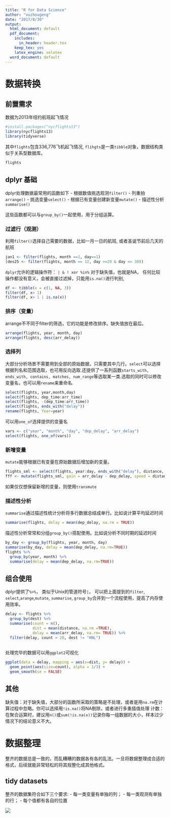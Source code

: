 ---
title: "R for Data Science"
author: "xuzhougeng"
date: "2017/8/30"
output:
  html_document: default
  pdf_document:
    includes:
      in_header: header.tex
    keep_tex: yes
    latex_engine: xelatex
  word_document: default
---

# 数据转换
## 前置需求
数据为2013年纽约航班起飞情况
```{r prerequisites, echo=FALSE, message=FALSE}
#install.packages("nycflights13")
library(nycflights13)
library(tidyverse)
```
其中`flights`包含336,776飞机起飞情况, `flihgts`是一类`tibble`对象，数据结构类似于关系型数据库。
```{r flights}
flights
```

## dplyr 基础
dplyr处理数据最常用的函数如下
- 根据数值挑选观测`filter()`
- 列重拍`arrange()`
- 挑选变量`select()`
- 根据已有变量创建新变量`mutate()`
- 描述性分析`summarise()`

这些函数都可以与`group_by()`一起使用，用于分组运算。

### 过滤行（观测）
利用`filter()`选择自己需要的数据，比如一月一日的航班, 或者圣诞节前后几天的航班
```{r filter}
jan1 <- filter(flights, month ==1, day==1)
(des25 <- filter(flights, month == 12, day >=20 & day <= 30))
```

`dplyr`允许的逻辑操作符： `| & ! xor %in%`
对于缺失值，也就是NA， 任何比较操作都没有意义，会被直接过滤掉，只能用`is.na()`进行判别, 
```{r missing_values}
df <- tibble(x = c(1, NA, 3))
filter(df, x> 1)
filter(df, x> 1 | is.na(x))
```

### 排序（变量）
arrange不不同于filter的筛选，它的功能是修改排序。缺失值放在最后。

```{r}
arrange(flights, year, month, day)
arrange(flights, desc(arr_delay))
```

### 选择列
大部分分析场景不需要用到全部的原始数据，只需要其中几行。`select`可以选择根据列名和范围选取，也可用反向选取.还提供了一系列函数`starts_with, ends_with, contains, matches, num_range`等选取某一类.选取的同时可以修改变量名，也可以用`rename`来重命名.
```{r select}
select(flights, year,month,day)
select(flights, dep_time:arr_time)
select(flights, -(dep_time:arr_time))
select(flights, ends_with("delay"))
rename(flights, Year=year)
```
可以用`one_of`选择提供的变量名
```{r}
vars <- c("year", "month", "day", "dep_delay", "arr_delay")
select(flights, one_of(vars))
```

### 新增变量
`mutate`能够根据已有变量在原始数据后增加新的变量。

```{r mutate}
flights_sml <- select(flights, year:day, ends_with("delay"), distance, air_time)
fff <- mutate(flights_sml, gain = arr_delay - dep_delay, speed = distance / air_time * 60)
```
如果仅仅想保留新增的变量，则使用`transmute`


### 描述性分析
`summarise`通过描述性统计分析将多行数据总结成单行。比如说计算平均延迟时间

```{r}
summarise(flights, delay = mean(dep_delay, na.rm = TRUE))
```

描述性分析常常和分组`group_by()`搭配使用。比如说分析不同时期的延迟时间
```{r, echo=TRUE, message=TRUE}
by_day <- group_by(flights, year, month, day)
summarise(by_day, delay = mean(dep_delay, na.rm=TRUE))
flights %>% 
  group_by(year, month) %>%
  summarise(delay = mean(dep_delay, na.rm=TRUE))

```


## 组合使用
dplyr提供了`%>%`， 类似于Unix的管道符号`|`， 可以把上面提到的`filter`, `select`,`arange`,`mutate`, `summarise`, `group_by`合并到一个流程使用，提高了内存使用效率。

```{r pipe}
delay <- flights %>%
  group_by(dest) %>%
  summarise(count = n(),
            dist = mean(distance, na.rm =TRUE),
            delay = mean(arr_delay, na.rm= TRUE)) %>%
  filter(delay, count > 20, dest != "HNL")
  
```

处理完毕的数据可以用`ggplot2`可视化
```{r}
ggplot(data = delay, mapping = aes(x=dist, y= delay)) + 
  geom_point(aes(size=count), alpha = 1/3) +
  geom_smooth(se = FALSE)

```

## 其他
缺失值：对于缺失值，大部分的函数所采取的策略是不处理，或者是用`na.rm`在计算过程中忽略。你可以选择用`!is.na()`将NA剔除，或者进行多重插值处理
计数：在聚合运算时，建议用`n()`或`sum(!is.na(x))`记录你每一组数据的大小，样本过少情况下的结论意义不大。

# 数据整理
整齐的数据总是一致的，而乱糟糟的数据各有各的乱法。一旦将数据整理成合适的格式，后续就能非常轻松的将其规整化成其他格式。

## tidy datasets

整齐的数据集符合如下三个要求:
- 每一类变量有单独的列；
- 每一类观测有单独的行；
- 每个值都有各自的位置

![](http://r4ds.had.co.nz/images/tidy-1.png)





